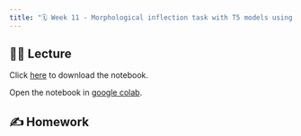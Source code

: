 ```yaml
---
title: "🗓️ Week 11 - Morphological inflection task with T5 models using CHILDES datasets"
---
```



## 👨‍🏫 Lecture

Click <a href="morphological_inflection_childes.ipynb" download>here</a> to download the notebook.

Open the notebook in [google colab](https://colab.research.google.com/).

## ✍️ Homework
